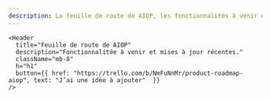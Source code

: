 ```yaml
---
description: La feuille de route de AIOP, les fonctionnalités à venir et les mises à jour récentes.
---
```




<div className="md:container">

  <div className="flex flex-col items-center content-center text-center my-10">

    <Header
      title="Feuille de route de AIOP"
      description="Fonctionnalitée à venir et mises à jour récentes."
      className="mb-8"
      h="h1"
      button={{ href: "https://trello.com/b/NmFuNnMr/product-roadmap-aiop", text: "J’ai une idée à ajouter"  }}
    />

  </div>
  <Features />
</div>


